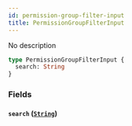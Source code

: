 ```yaml
---
id: permission-group-filter-input
title: PermissionGroupFilterInput
---
```


No description

```graphql
type PermissionGroupFilterInput {
  search: String
}
```

### Fields

#### `search` ([`String`](../../../developer/api-reference/scalars/string))
